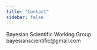 ```yaml
---
title: "Contact"
sidebar: false
---
```


Bayesian Scientific Working Group\
bayesianscientific\@gmail.com



